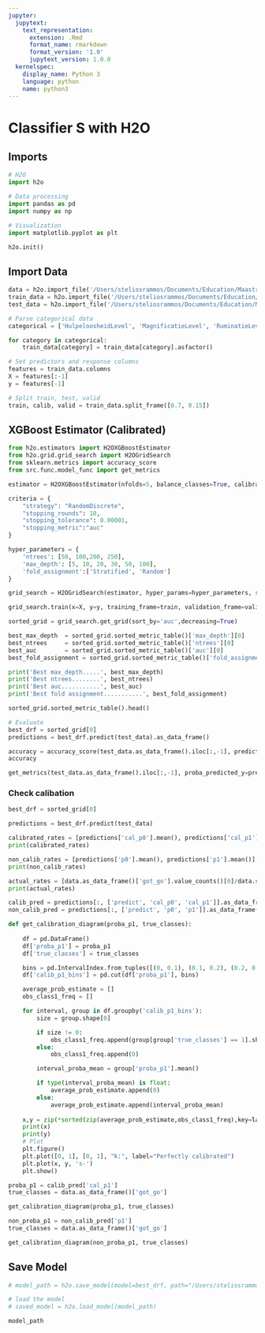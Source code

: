 ```yaml
---
jupyter:
  jupytext:
    text_representation:
      extension: .Rmd
      format_name: rmarkdown
      format_version: '1.0'
      jupytext_version: 1.0.0
  kernelspec:
    display_name: Python 3
    language: python
    name: python3
---
```


# Classifier S with H2O

## Imports

```python
# H2O
import h2o

# Data processing
import pandas as pd
import numpy as np

# Visualization
import matplotlib.pyplot as plt
```

```python
h2o.init()
```

## Import Data

```python
data = h2o.import_file('/Users/steliosrammos/Documents/Education/Maastricht/DKE-Year3/BachelorThesis/bachelor_thesis/data/processed/classifier_s/data_classifier_s.csv')
train_data = h2o.import_file('/Users/steliosrammos/Documents/Education/Maastricht/DKE-Year3/BachelorThesis/bachelor_thesis/data/processed/classifier_s/train_classifier_s.csv')
test_data = h2o.import_file('/Users/steliosrammos/Documents/Education/Maastricht/DKE-Year3/BachelorThesis/bachelor_thesis/data/processed/classifier_s/test_classifier_s.csv')
```

```python
# Parse categorical data
categorical = ['HulpeloosheidLevel', 'MagnificatieLevel', 'RuminatieLevel', 'TotaalLevel', 'got_go']

for category in categorical:
    train_data[category] = train_data[category].asfactor()
```

```python
# Set predictors and response columns
features = train_data.columns
X = features[:-1]
y = features[-1]
```

```python
# Split train, test, valid
train, calib, valid = train_data.split_frame([0.7, 0.15])
```

## XGBoost Estimator (Calibrated)

```python
from h2o.estimators import H2OXGBoostEstimator
from h2o.grid.grid_search import H2OGridSearch
from sklearn.metrics import accuracy_score
from src.func.model_func import get_metrics
```

```python
estimator = H2OXGBoostEstimator(nfolds=5, balance_classes=True, calibrate_model=True, calibration_frame=calib, seed=1234)
```

```python
criteria = {
    "strategy": "RandomDiscrete", 
    "stopping_rounds": 10,
    "stopping_tolerance": 0.00001,
    "stopping_metric":"auc"
}

hyper_parameters = {
    'ntrees': [50, 100,200, 250],
    'max_depth': [5, 10, 20, 30, 50, 100],
    'fold_assignment':['Stratified', 'Random']
}

grid_search = H2OGridSearch(estimator, hyper_params=hyper_parameters, search_criteria=criteria)
```

```python
grid_search.train(x=X, y=y, training_frame=train, validation_frame=valid)
```

```python
sorted_grid = grid_search.get_grid(sort_by='auc',decreasing=True)

best_max_depth  = sorted_grid.sorted_metric_table()['max_depth'][0]
best_ntrees     = sorted_grid.sorted_metric_table()['ntrees'][0]
best_auc        = sorted_grid.sorted_metric_table()['auc'][0]
best_fold_assignment = sorted_grid.sorted_metric_table()['fold_assignment'][0]

print('Best max_depth.....', best_max_depth)
print('Best ntrees........', best_ntrees)
print('Best auc...........', best_auc)
print('Best fold assignment...........', best_fold_assignment)
```

```python
sorted_grid.sorted_metric_table().head()
```

```python
# Evaluate
best_drf = sorted_grid[0]
predictions = best_drf.predict(test_data).as_data_frame()

accuracy = accuracy_score(test_data.as_data_frame().iloc[:,-1], predictions["predict"])
accuracy
```

```python
get_metrics(test_data.as_data_frame().iloc[:,-1], proba_predicted_y=predictions["p1"].values)
```

### Check calibation

```python
best_drf = sorted_grid[0]
```

```python
predictions = best_drf.predict(test_data)
```

```python
calibrated_rates = [predictions['cal_p0'].mean(), predictions['cal_p1'].mean()]
print(calibrated_rates)
```

```python
non_calib_rates = [predictions['p0'].mean(), predictions['p1'].mean()]
print(non_calib_rates)
```

```python
actual_rates = [data.as_data_frame()['got_go'].value_counts()[0]/data.shape[0], data.as_data_frame()['got_go'].value_counts()[1]/data.shape[0]]
print(actual_rates)
```

```python
calib_pred = predictions[:, ['predict', 'cal_p0', 'cal_p1']].as_data_frame()
non_calib_pred = predictions[:, ['predict', 'p0', 'p1']].as_data_frame()
```

```python
def get_calibration_diagram(proba_p1, true_classes):
 
    df = pd.DataFrame()
    df['proba_p1'] = proba_p1
    df['true_classes'] = true_classes

    bins = pd.IntervalIndex.from_tuples([(0, 0.1), (0.1, 0.2), (0.2, 0.3), (0.3, 0.4), (0.4, 0.5), (0.5, 0.6), (0.6, 0.7), (0.8, 0.9), (0.9, 1.0)])
    df['calib_p1_bins'] = pd.cut(df['proba_p1'], bins)

    average_prob_estimate = []
    obs_class1_freq = []

    for interval, group in df.groupby('calib_p1_bins'):
        size = group.shape[0]

        if size != 0:
            obs_class1_freq.append(group[group['true_classes'] == 1].shape[0]/group.shape[0])
        else:
            obs_class1_freq.append(0)

        interval_proba_mean = group['proba_p1'].mean()

        if type(interval_proba_mean) is float:
            average_prob_estimate.append(0)
        else:
            average_prob_estimate.append(interval_proba_mean)
            
    x,y = zip(*sorted(zip(average_prob_estimate,obs_class1_freq),key=lambda x: x[0]))
    print(x)
    print(y)
    # Plot
    plt.figure()
    plt.plot([0, 1], [0, 1], "k:", label="Perfectly calibrated")
    plt.plot(x, y, 's-')
    plt.show()
```

```python
proba_p1 = calib_pred['cal_p1']
true_classes = data.as_data_frame()['got_go']

get_calibration_diagram(proba_p1, true_classes)
```

```python
non_proba_p1 = non_calib_pred['p1']
true_classes = data.as_data_frame()['got_go']

get_calibration_diagram(non_proba_p1, true_classes)
```

## Save Model

```python
# model_path = h2o.save_model(model=best_drf, path="/Users/steliosrammos/Documents/Education/Maastricht/DKE-Year3/BachelorThesis/bachelor_thesis/models/classifier_s/classifier_s_h2o", force=True)

# load the model
# saved_model = h2o.load_model(model_path)
```

```python
model_path
```
